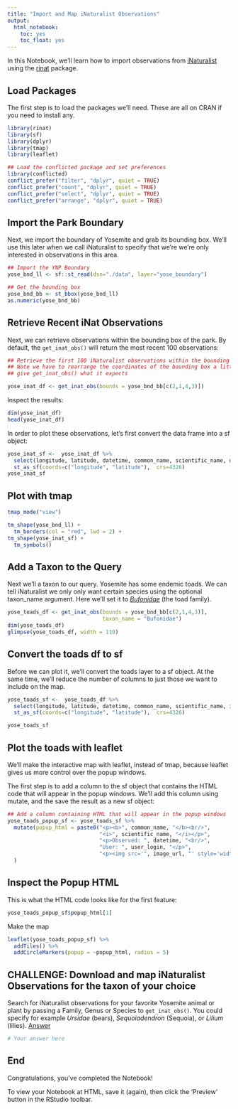 ```yaml
---
title: "Import and Map iNaturalist Observations"
output: 
  html_notebook:
    toc: yes
    toc_float: yes
---
```


In this Notebook, we'll learn how to import observations from [iNaturalist](https://www.inaturalist.org/) using the [rinat](https://docs.ropensci.org/rinat/) package.

## Load Packages

The first step is to load the packages we'll need. These are all on CRAN if you need to install any.

```r
library(rinat)
library(sf)
library(dplyr)
library(tmap)
library(leaflet)

## Load the conflicted package and set preferences
library(conflicted)
conflict_prefer("filter", "dplyr", quiet = TRUE)
conflict_prefer("count", "dplyr", quiet = TRUE)
conflict_prefer("select", "dplyr", quiet = TRUE)
conflict_prefer("arrange", "dplyr", quiet = TRUE)
```

## Import the Park Boundary

Next, we import the boundary of Yosemite and grab its bounding box. We'll use this later when we call iNaturalist to specify that we're we're only interested in observations in this area.

```r
## Import the YNP Boundary
yose_bnd_ll <- sf::st_read(dsn="./data", layer="yose_boundary")

## Get the bounding box
yose_bnd_bb <- st_bbox(yose_bnd_ll)
as.numeric(yose_bnd_bb)
```

## Retrieve Recent iNat Observations

Next, we can retrieve observations within the bounding box of the park. By default, the `get_inat_obs()` will return the most recent 100 observations:

```r
## Retrieve the first 100 iNaturalist observations within the bounding box. 
## Note we have to rearrange the coordinates of the bounding box a little bit to 
## give get_inat_obs() what it expects

yose_inat_df <- get_inat_obs(bounds = yose_bnd_bb[c(2,1,4,3)])
```

Inspect the results:

```r
dim(yose_inat_df)
head(yose_inat_df)
```

In order to plot these observations, let's first convert the data frame into a sf object:

```r
yose_inat_sf <-  yose_inat_df %>% 
  select(longitude, latitude, datetime, common_name, scientific_name, user_login) %>% 
  st_as_sf(coords=c("longitude", "latitude"),  crs=4326)
yose_inat_sf
```

## Plot with tmap

```r
tmap_mode("view")

tm_shape(yose_bnd_ll) + 
  tm_borders(col = "red", lwd = 2) +
tm_shape(yose_inat_sf) + 
  tm_symbols()
```

## Add a Taxon to the Query 

Next we'll a taxon to our query. Yosemite has some endemic toads. We can tell iNaturalist we only only want certain species using the optional taxon_name argument. Here we'll set it to  [*Bufonidae*](https://amphibiaweb.org/lists/Bufonidae.shtml) (the toad family). 

```r
yose_toads_df <- get_inat_obs(bounds = yose_bnd_bb[c(2,1,4,3)],
                              taxon_name = "Bufonidae")
dim(yose_toads_df)
glimpse(yose_toads_df, width = 110)
```

## Convert the toads df to sf

Before we can plot it, we'll convert the toads layer to a sf object. At the same time, we'll reduce the number of columns to just those we want to include on the map.

```r
yose_toads_sf <-  yose_toads_df %>% 
  select(longitude, latitude, datetime, common_name, scientific_name, image_url, user_login) %>% 
  st_as_sf(coords=c("longitude", "latitude"),  crs=4326)

yose_toads_sf
```

## Plot the toads with leaflet

We'll make the interactive map with leaflet, instead of tmap, because leaflet gives us more control over the popup windows.

The first step is to add a column to the sf object that contains the HTML code that will appear in the popup windows. We'll add this column using mutate, and the save the result as a new sf object:

```r
## Add a column containing HTML that will appear in the popup windows
yose_toads_popup_sf <- yose_toads_sf %>% 
  mutate(popup_html = paste0("<p><b>", common_name, "</b><br/>",
                             "<i>", scientific_name, "</i></p>",
                             "<p>Observed: ", datetime, "<br/>",
                             "User: ", user_login, "</p>",
                             "<p><img src='", image_url, "' style='width:100%;'/></p>")
  )
```

## Inspect the Popup HTML 

This is what the HTML code looks like for the first feature:

```r
yose_toads_popup_sf$popup_html[1]
```

Make the map

```r
leaflet(yose_toads_popup_sf) %>% 
  addTiles() %>% 
  addCircleMarkers(popup = ~popup_html, radius = 5)
```


## CHALLENGE: Download and map iNaturalist Observations for the taxon of your choice

Search for iNaturalist observations for your favorite Yosemite animal or plant by passing a Family, Genus or Species to `get_inat_obs()`. You could specify for example *Ursidae* (bears), *Sequoiadendron* (Sequoia), or *Lilium* (lilies). [Answer](https://bit.ly/3rETXmX)

```r
# Your answer here

```

## End

Congratulations, you've completed the Notebook! 

To view your Notebook at HTML, save it (again), then click the 'Preview' button in the RStudio toolbar.
